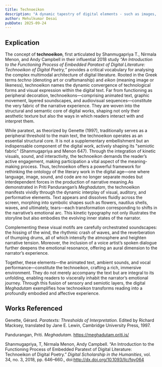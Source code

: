 ```yaml
---
title: Technoeikon
description: "A dynamic tapestry of digital elements - such as images, kinetic text, sound, video, and graphic design - that collectively animate and deepen the experience of digital literature"
author: Mehulkumar Desai
pubDate: 2025-09-24
---
```

## Explication

The concept of **technoeikon**, first articulated by Shanmugapriya T., Nirmala Menon, and Andy Campbell in their influential 2018 study _“An Introduction to the Functioning Process of Embedded Paratext of Digital Literature: Technoeikon of Digital Poetry,”_ provides a critical vocabulary for analysing the complex multimodal architecture of digital literature. Rooted in the Greek terms _techno_ (denoting art or craftsmanship) and _eikon_ (meaning image or likeness), technoeikon names the dynamic convergence of technological forms and visual expression within the digital text. Far from functioning as peripheral decoration, technoeikons—comprising animated text, graphic movement, layered soundscapes, and audiovisual sequences—constitute the very fabric of the narrative experience. They are woven into the structural and semantic core of digital works, shaping not only their aesthetic texture but also the ways in which readers interact with and interpret them.

While paratext, as theorized by Genette (1997), traditionally serves as a peripheral threshold to the main text, the technoeikon operates as an essential structural core. It is not a supplementary embellishment but an indispensable component of the digital work, actively shaping its "semiotic fabric" (Shanmugapriya and Menon 647). Through the integration of kinetic visuals, sound, and interactivity, the technoeikon demands the reader’s active engagement, making participation a vital aspect of the meaning-making process. Thus, technoeikon offers a powerful framework for rethinking the ontology of the literary work in the digital age—one where language, image, sound, and code are no longer separate modes but interdependent forces in the production of narrative meaning.As demonstrated in Priti Pandurangan’s _Meghadutam_, the technoeikon manifests vividly through the dynamic interplay of visual, auditory, and performative elements. Text appears and dissolves fluidly across the screen, morphing into symbolic shapes such as flowers, nautilus shells, waves, and ultimately, tears—each transformation corresponding to shifts in the narrative’s emotional arc. This kinetic typography not only illustrates the storyline but also embodies the evolving inner states of the narrator.

Complementing these visual motifs are carefully orchestrated soundscapes: the hissing of the wind, the rhythmic crash of waves, and the reverberation of thumping drums, all of which intensify the atmosphere and heighten narrative tension. Moreover, the inclusion of a voice artist’s spoken dialogue further deepens the emotional resonance, offering an aural dimension to the narrator’s experience.

Together, these elements—the animated text, ambient sounds, and vocal performance—constitute the technoeikon, crafting a rich, immersive environment. They do not merely accompany the text but are integral to its unfolding, enabling readers to viscerally inhabit the narrator’s emotional journey. Through this fusion of sensory and semiotic layers, the digital _Meghadutam_ exemplifies how technoeikon transforms reading into a profoundly embodied and affective experience.

## Works Referenced

Genette, Gérard. _Paratexts: Thresholds of Interpretation._ Edited by Richard Macksey, translated by Jane E. Lewin, Cambridge University Press, 1997.

Pandurangan, Priti. _Meghadutam_. https://meghadutam.priti.is/

Shanmugapriya, T, Nirmala Menon, Andy Campbell. “An Introduction to the Functioning Process of Embedded Paratext of Digital Literature: Technoeikon of Digital Poetry.” _Digital Scholarship in the Humanities_, vol. 34, no. 3, 2018, pp. 646–660., doi:http://dx.doi.org/10.1093/llc/fqy064